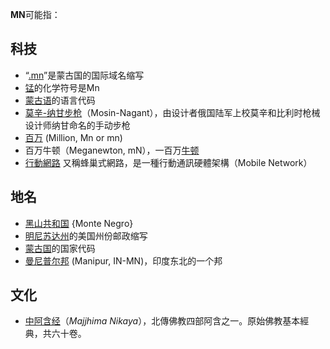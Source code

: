 '''MN'''可能指：

== 科技 ==
* “[[.mn|.mn]]”是蒙古国的国际域名缩写
* [[锰|锰]]的化学符号是Mn
* [[蒙古语|蒙古语]]的语言代码
* [[莫辛-纳甘步枪|莫辛-纳甘步枪]]（Mosin-Nagant），由设计者俄国陆军上校莫辛和比利时枪械设计师纳甘命名的手动步枪
* [[百万|百万]] (Million, Mn or mn)
* 百万牛顿（Meganewton, mN），一百万[[牛顿_(单位)|牛顿]]
* [[行動網路|行動網路]] 又稱蜂巢式網路，是一種行動通訊硬體架構（Mobile Network）

== 地名 ==
* [[黑山共和国|黑山共和国]] {Monte Negro}
* [[明尼苏达州|明尼苏达州]]的美国州份邮政缩写
* [[蒙古国|蒙古国]]的国家代码
* [[曼尼普尔邦|曼尼普尔邦]] (Manipur, IN-MN)，印度东北的一个邦

== 文化 ==
* [[中阿含经|中阿含经]]（''Majjhima Nikaya''），北傳佛教四部阿含之一。原始佛教基本經典，共六十卷。

{{消歧義|Cat=二字拉丁字母缩写消歧义|M}}